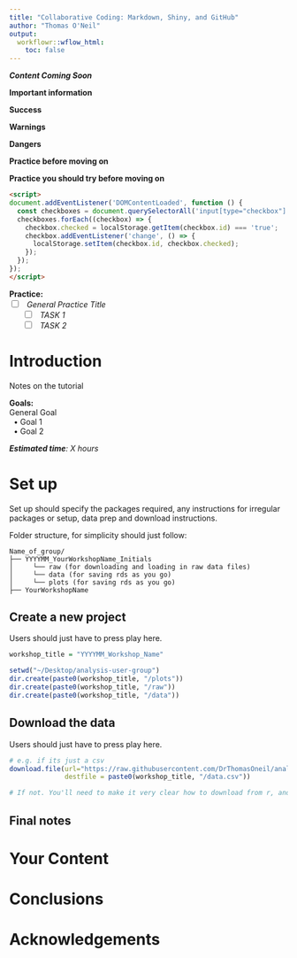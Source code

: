 ```yaml
---
title: "Collaborative Coding: Markdown, Shiny, and GitHub"
author: "Thomas O'Neil"
output:
  workflowr::wflow_html:
    toc: false
---
```


<!---
Notes:
  Can add your own notes here.
  ...
  
<--->

<read-time><i>**Content Coming Soon**</i></read-time><wimr>

<!--- CSS Tools for Content Creators --->
<div class="hint-info">
**Important information**
</div>
<div class="hint-success">
**Success**
</div>
<div class="hint-warning">
**Warnings**
</div>
<div class="hint-danger">
**Dangers**
</div>
<div class="hint-practice">
**Practice before moving on**
</div>
<div class="hint-terminology">
**Practice you should try before moving on**
</div>

<!--- CSS Custom lines --->
<wimr> <!--- This is a good one to separate  --->
<e>

<!--- Add this html chunk and use the CSS formatting below to add a checkbox practice list --->

```html
<script>
document.addEventListener('DOMContentLoaded', function () {
  const checkboxes = document.querySelectorAll('input[type="checkbox"]');
  checkboxes.forEach((checkbox) => {
    checkbox.checked = localStorage.getItem(checkbox.id) === 'true';
    checkbox.addEventListener('change', () => {
      localStorage.setItem(checkbox.id, checkbox.checked);
    });
  });
});
</script>
```

<div class="hint-practice">  
**Practice:**  
<input type="checkbox"> &nbsp;&nbsp;*General Practice Title*<br>
&nbsp;&nbsp;&nbsp;&nbsp;&nbsp;&nbsp;<input type="checkbox"> &nbsp;&nbsp;*TASK 1* <br>
&nbsp;&nbsp;&nbsp;&nbsp;&nbsp;&nbsp;<input type="checkbox"> &nbsp;&nbsp;*TASK 2* <br>
</div><e>

<!--- Start here --->

# Introduction

Notes on the tutorial

<!--- Add this html chunk and use the CSS formatting below to add a checkbox practice list --->

<div class="hint-goals">
**Goals:**    
General Goal<br>
&nbsp;&nbsp;&#8226; Goal 1<br> 
&nbsp;&nbsp;&#8226; Goal 2<br> 

</div>

<read-time><i>**Estimated time**: X hours</i></read-time><wimr>


# Set up{.tabset .tabset-fade}

<!--- Include here any information about the set up and what users might expect --->

<!--- You might also include any terminology or complicated context the user might want to research prior to the workshop --->

Set up should specify the packages required, any instructions for irregular packages or setup, data prep and download instructions. 

Folder structure, for simplicity should just follow:
```text
Name_of_group/
├── YYYYMM_YourWorkshopName_Initials
│     └── raw (for downloading and loading in raw data files)
│     └── data (for saving rds as you go)
│     └── plots (for saving rds as you go)
├── YourWorkshopName
```

## Create a new project

Users should just have to press play here.

```r
workshop_title = "YYYYMM_Workshop_Name"
```

```r
setwd("~/Desktop/analysis-user-group")
dir.create(paste0(workshop_title, "/plots"))
dir.create(paste0(workshop_title, "/raw"))
dir.create(paste0(workshop_title, "/data"))
```

## Download the data

Users should just have to press play here.

```r
# e.g. if its just a csv
download.file(url="https://raw.githubusercontent.com/DrThomasOneil/analysis-user-group/refs/heads/main/docs/r-tutorial/assets/synthetic_data.csv", 
              destfile = paste0(workshop_title, "/data.csv"))

# If not. You'll need to make it very clear how to download from r, and have a backup incase it doesn't work. 

```


## Final notes

<!--- Not Necessary! --->



<wimr>

# Your Content

# Conclusions

# Acknowledgements

<e>




